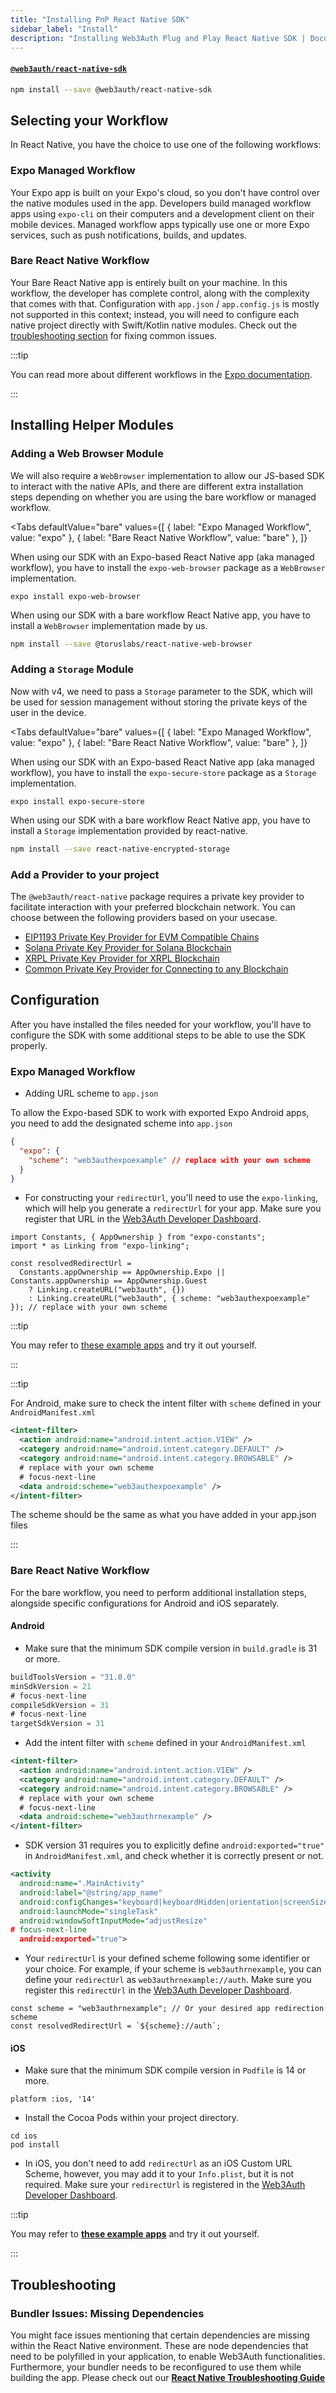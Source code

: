 ```yaml
---
title: "Installing PnP React Native SDK"
sidebar_label: "Install"
description: "Installing Web3Auth Plug and Play React Native SDK | Documentation - Web3Auth"
---
```



#### [`@web3auth/react-native-sdk`](https://github.com/web3auth/web3auth-react-native-sdk)

```bash npm2yarn
npm install --save @web3auth/react-native-sdk
```

## Selecting your Workflow

In React Native, you have the choice to use one of the following workflows:

### Expo Managed Workflow

Your Expo app is built on your Expo's cloud, so you don't have control over the native modules used
in the app. Developers build managed workflow apps using `expo-cli` on their computers and a
development client on their mobile devices. Managed workflow apps typically use one or more Expo
services, such as push notifications, builds, and updates.

<ExpoWarning />

### Bare React Native Workflow

Your Bare React Native app is entirely built on your machine. In this workflow, the developer has
complete control, along with the complexity that comes with that. Configuration with `app.json` /
`app.config.js` is mostly not supported in this context; instead, you will need to configure each
native project directly with Swift/Kotlin native modules. Check out the
[troubleshooting section](/sdk/pnp/react-native/install#troubleshooting) for fixing common issues.

:::tip

You can read more about different workflows in the
[Expo documentation](https://docs.expo.dev/archive/managed-vs-bare/).

:::

## Installing Helper Modules

### Adding a Web Browser Module

We will also require a `WebBrowser` implementation to allow our JS-based SDK to interact with the
native APIs, and there are different extra installation steps depending on whether you are using the
bare workflow or managed workflow.

<Tabs
  defaultValue="bare"
  values={[
    { label: "Expo Managed Workflow", value: "expo" },
    { label: "Bare React Native Workflow", value: "bare" },
  ]}
>

<TabItem value="expo">

When using our SDK with an Expo-based React Native app (aka managed workflow), you have to install
the `expo-web-browser` package as a `WebBrowser` implementation.

```shell
expo install expo-web-browser
```

</TabItem>

<TabItem value="bare">

When using our SDK with a bare workflow React Native app, you have to install a `WebBrowser`
implementation made by us.

```bash npm2yarn
npm install --save @toruslabs/react-native-web-browser
```

</TabItem>
</Tabs>

### Adding a `Storage` Module

Now with v4, we need to pass a `Storage` parameter to the SDK, which will be used for session
management without storing the private keys of the user in the device.

<Tabs
  defaultValue="bare"
  values={[
    { label: "Expo Managed Workflow", value: "expo" },
    { label: "Bare React Native Workflow", value: "bare" },
  ]}
>

<TabItem value="expo">

When using our SDK with an Expo-based React Native app (aka managed workflow), you have to install
the `expo-secure-store` package as a `Storage` implementation.

```shell
expo install expo-secure-store
```

</TabItem>

<TabItem value="bare">

When using our SDK with a bare workflow React Native app, you have to install a `Storage`
implementation provided by react-native.

```bash npm2yarn
npm install --save react-native-encrypted-storage
```

</TabItem>
</Tabs>

### Add a Provider to your project

The `@web3auth/react-native` package requires a private key provider to facilitate interaction with
your preferred blockchain network. You can choose between the following providers based on your
usecase.

- [EIP1193 Private Key Provider for EVM Compatible Chains](/sdk/pnp/react-native/providers/evm)
- [Solana Private Key Provider for Solana Blockchain](/sdk/pnp/react-native/providers/solana)
- [XRPL Private Key Provider for XRPL Blockchain](/sdk/pnp/react-native/providers/xrpl)
- [Common Private Key Provider for Connecting to any Blockchain](/sdk/pnp/react-native/providers/common)

## Configuration

After you have installed the files needed for your workflow, you'll have to configure the SDK with
some additional steps to be able to use the SDK properly.

### Expo Managed Workflow

- Adding URL scheme to `app.json`

To allow the Expo-based SDK to work with exported Expo Android apps, you need to add the designated
scheme into `app.json`

```json title="app.json"
{
  "expo": {
    "scheme": "web3authexpoexample" // replace with your own scheme
  }
}
```

- For constructing your `redirectUrl`, you'll need to use the `expo-linking`, which will help you
  generate a `redirectUrl` for your app. Make sure you register that URL in the
  [Web3Auth Developer Dashboard](https://dashboard.web3auth.io).

```tsx title="App.js"
import Constants, { AppOwnership } from "expo-constants";
import * as Linking from "expo-linking";

const resolvedRedirectUrl =
  Constants.appOwnership == AppOwnership.Expo || Constants.appOwnership == AppOwnership.Guest
    ? Linking.createURL("web3auth", {})
    : Linking.createURL("web3auth", { scheme: "web3authexpoexample" }); // replace with your own scheme
```

:::tip

You may refer to
[these example apps](/examples?product=Plug+and+Play&sdk=Plug+and+Play+React+Native+SDK) and try it
out yourself.

:::

:::tip

For Android, make sure to check the intent filter with `scheme` defined in your
`AndroidManifest.xml`

```xml title="android/app/src/main/AndroidManifest.xml"
<intent-filter>
  <action android:name="android.intent.action.VIEW" />
  <category android:name="android.intent.category.DEFAULT" />
  <category android:name="android.intent.category.BROWSABLE" />
  # replace with your own scheme
  # focus-next-line
  <data android:scheme="web3authexpoexample" />
</intent-filter>
```

The scheme should be the same as what you have added in your app.json files

:::

### Bare React Native Workflow

For the bare workflow, you need to perform additional installation steps, alongside specific
configurations for Android and iOS separately.

#### Android

- Make sure that the minimum SDK compile version in `build.gradle` is 31 or more.

```gradle title="android/build.gradle"
buildToolsVersion = "31.0.0"
minSdkVersion = 21
# focus-next-line
compileSdkVersion = 31
# focus-next-line
targetSdkVersion = 31
```

- Add the intent filter with `scheme` defined in your `AndroidManifest.xml`

```xml title="android/app/src/main/AndroidManifest.xml"
<intent-filter>
  <action android:name="android.intent.action.VIEW" />
  <category android:name="android.intent.category.DEFAULT" />
  <category android:name="android.intent.category.BROWSABLE" />
  # replace with your own scheme
  # focus-next-line
  <data android:scheme="web3authrnexample" />
</intent-filter>
```

- SDK version 31 requires you to explicitly define `android:exported="true"` in
  `AndroidManifest.xml`, and check whether it is correctly present or not.

```xml title="android/app/src/main/AndroidManifest.xml"
<activity
  android:name=".MainActivity"
  android:label="@string/app_name"
  android:configChanges="keyboard|keyboardHidden|orientation|screenSize|uiMode"
  android:launchMode="singleTask"
  android:windowSoftInputMode="adjustResize"
# focus-next-line
  android:exported="true">
```

- Your `redirectUrl` is your defined scheme following some identifier or your choice. For example,
  if your scheme is `web3authrnexample`, you can define your `redirectUrl` as
  `web3authrnexample://auth`. Make sure you register this `redirectUrl` in the
  [Web3Auth Developer Dashboard](https://dashboard.web3auth.io).

```tsx title="App.js"
const scheme = "web3authrnexample"; // Or your desired app redirection scheme
const resolvedRedirectUrl = `${scheme}://auth`;
```

#### iOS

- Make sure that the minimum SDK compile version in `Podfile` is 14 or more.

```Podfile title="ios/Podfile"
platform :ios, '14'
```

- Install the Cocoa Pods within your project directory.

```shell
cd ios
pod install
```

- In iOS, you don't need to add `redirectUrl` as an iOS Custom URL Scheme, however, you may add it
  to your `Info.plist`, but it is not required. Make sure your `redirectUrl` is registered in the
  [Web3Auth Developer Dashboard](https://dashboard.web3auth.io).

:::tip

You may refer to
**[these example apps](/examples?product=Plug+and+Play&sdk=Plug+and+Play+React+Native+SDK)** and try
it out yourself.

:::

## Troubleshooting

### Bundler Issues: Missing Dependencies

You might face issues mentioning that certain dependencies are missing within the React Native
environment. These are node dependencies that need to be polyfilled in your application, to enable
Web3Auth functionalities. Furthermore, your bundler needs to be reconfigured to use them while
building the app. Please check out our
**[React Native Troubleshooting Guide](/troubleshooting/metro-issues)**
